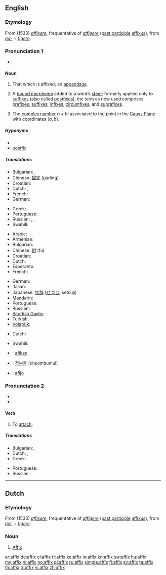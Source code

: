 {{also|Affix}}
==English==
{{wikipedia}}

===Etymology===
From {{etyl|ML.}} (1533) ''[[affixare]]'', frequentative of {{etyl|la}} ''[[affigere]]'' ([[past participle]] [[affixus]]), from ''[[ad-]]'' + ''[[figere]]''.

===Pronunciation 1===
{{rfc-pron-n|Pronunciation 1|lang=en}}
* {{IPA|/'æfɪks/}}

====Noun====
{{en-noun|es}}

# That which is affixed; an [[appendage]].
# {{linguistic morphology}} A [[bound morpheme]] added to a word’s [[stem]]; formerly applied only to [[suffix]]es (also called [[postfix]]es), the term as now used comprises [[prefix]]es, [[suffix]]es, [[infix]]es, [[circumfix]]es, and [[suprafix]]es.
# {{mathematics}} The [[complex number]] <math>a+bi</math> associated to the point in the [[Gauss Plane]] with coordinates <math>(a,b)</math>.

=====Hyponyms=====
* {{affixes}}
* [[postfix]]

=====Translations=====
{{trans-top|that which is affixed}}
* Bulgarian: {{t|bg|прибавка}},  {{t|bg|придатък}}
* Chinese: [[固定]] (gùdìng)
* Croatian: {{t-|hr|afiks|m}}
* Dutch: {{t-|nl|affix|n}}, {{t+|nl|aanhangsel|n}}
* French: {{t+|fr|affixe|f}}
* German: {{t+|de|Affix|n}}
{{trans-mid}}
* Greek: {{t+|el|προσθήκη|f}}
* Portuguese: {{t+|pt|afixo|m}}
* Russian: {{t+|ru|добавление|n|tr=dobavl'énije}}, {{t+|ru|дополнение|n|tr=dopoln'énije}}, {{t+|ru|придаток|n|tr=pridátok}}
* Swahili: {{t+|sw|kiambishi|xs=Swahili}}
{{trans-bottom}}

{{trans-top|linguistics: a bound morpheme added to a word’s stem}}
* Arabic: {{t+|ar|أفكس|tr=ʼafiks}}
* Armenian: {{t-|hy|ածանց|tr=açanc’}}
* Bulgarian: {{t|bg|наставка}}
* Chinese: [[附]] (fù)
* Croatian: {{t-|hr|afiks|m}}
* Dutch: {{t-|nl|affix|n}}
* Esperanto: {{t-|eo|afikso|xs=Esperanto}}
* French: {{t+|fr|affixe|f}}
{{trans-mid}}
* German: {{t+|de|Affix|n}}
* Italian: {{t+|it|confisso|m}}
* Japanese: [[接辞]] ([[せつじ]], setsuji)
* Mandarin: {{t|cmn|詞綴|tr=cí zhǜi|sc=Hani}}
* Portuguese: {{t+|pt|afixo|m}}
* Russian: {{t+|ru|аффикс|m|tr=áffiks}}
* [[Scottish Gaelic]]: {{t-|gd|leasachan|m|xs=Scottish Gaelic}}
* Turkish: {{t+|tr|ek}}
* [[Volapük]]: {{t|vo|yümot}}
{{trans-bottom}}

{{trans-top|mathematics: The complex number associated to a point}}
* Dutch: {{t-|nl|affix|n}}
{{trans-mid}}
* Swahili: {{t+|sw|kiambishi|xs=Swahili}}
{{trans-bottom}}

{{checktrans-top}}
* {{ttbc|Esperanto}}: [[afikso]]
{{trans-mid}}
* {{ttbc|Korean}}: [[첨부물]] (cheombumul)
* {{ttbc|Spanish}}: [[afijo]] {{m}}
{{trans-bottom}}

===Pronunciation 2===
* {{IPA|/ə'fɪks/}}
* {{rhymes|ɪks}}

====Verb====
{{en-verb|affix|es}}

# To [[attach]].

=====Translations=====
{{trans-top|to attach}}
* Bulgarian: {{t|bg|прикрепям}},  {{t|bg|закрепвам}}
* Dutch: {{t+|nl|vastmaken}} {{t+|nl|aan}}, {{t+|nl|aanhangen}}
* Greek: {{t+|el|κολλώ}}
{{trans-mid}}
* Portuguese: {{t+|pt|afixar}}
* Russian: {{t|ru|прикреплять}}
{{trans-bottom}}

----

==Dutch==

===Etymology===
From {{etyl|ML.|nl}} (1533) ''[[affixare]]'', frequentative of {{etyl|la|nl}} ''[[affigere]]'' ([[past participle]] [[affixus]]), from ''[[ad-]]'' + ''[[figere]]''.

===Noun===
{{nl-noun|g=n}}

# [[#English|Affix]] {{italbrac|linguistics and mathematics}}

[[ar:affix]]
[[de:affix]]
[[el:affix]]
[[fr:affix]]
[[ko:affix]]
[[io:affix]]
[[kn:affix]]
[[sw:affix]]
[[hu:affix]]
[[my:affix]]
[[nl:affix]]
[[no:affix]]
[[pl:affix]]
[[ru:affix]]
[[simple:affix]]
[[fi:affix]]
[[sv:affix]]
[[ta:affix]]
[[th:affix]]
[[tr:affix]]
[[vi:affix]]
[[zh:affix]]
